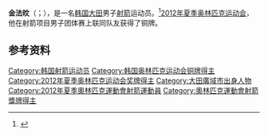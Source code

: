{{expand|time=2014-12-29T03:06:13+00:00}}
{{refimprove|time=2014-12-29T03:06:13+00:00}}
{{MedalTableTop|Kim Bub-Min.jpg|250px}}
{{MedalSport | 男子 [[射箭|射箭]]}}
{{MedalCountry | {{KOR}} }}
{{MedalOlympics}}
{{MedalBronze | [[2012年夏季奥林匹克运动会|2012年 伦敦]] | [[2012年夏季奥林匹克运动会男子团体射箭比赛|男子团体赛]]}}
{{MedalBottom}}

'''金法旼'''（{{lang-ko|김법민}}；{{bd|1991年|5月23日}}），是一名[[韩国|韩国]][[大田|大田]]男子[[射箭|射箭]]运动员。<ref>{{cite web|title=Kim Bub-Min|url=http://www.london2012.com/athlete/kim-bubmin-1098726/|publisher=www.london2012.com|accessdate=29 July 2012|deadurl=yes|archiveurl=https://archive.is/20130105103259/www.london2012.com/athlete/kim-bubmin-1098726/|archivedate=2013-01-05}}</ref>[[2012年夏季奥林匹克运动会|2012年夏季奥林匹克运动会]]，他在射箭项目男子团体赛上联同队友获得了铜牌。

==参考资料==
{{reflist}}

{{DEFAULTSORT:Kim, Bub-min}}
[[Category:韩国射箭运动员|Category:韩国射箭运动员]]
[[Category:韩国奥林匹克运动会铜牌得主|Category:韩国奥林匹克运动会铜牌得主]]
[[Category:2012年夏季奥林匹克运动会奖牌得主|Category:2012年夏季奥林匹克运动会奖牌得主]]
[[Category:大田廣域市出身人物|Category:大田廣域市出身人物]]
[[Category:2012年夏季奧林匹克運動會射箭運動員|Category:2012年夏季奧林匹克運動會射箭運動員]]
[[Category:奧林匹克運動會射箭獎牌得主|Category:奧林匹克運動會射箭獎牌得主]]

{{Korea-bio-stub}}